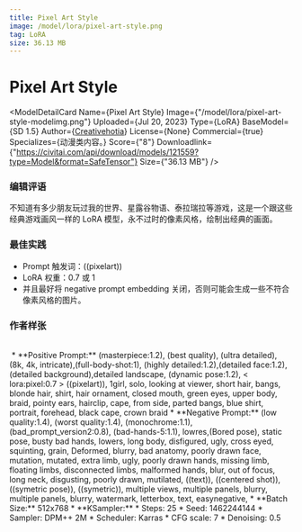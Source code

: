 ```yaml
---
title: Pixel Art Style
image: /model/lora/pixel-art-style.png
tag: LoRA
size: 36.13 MB
---
```


# Pixel Art Style

<ModelDetailCard 
  Name={<span>Pixel Art Style</span>}
  Image={"/model/lora/pixel-art-style-modelimg.png"}
  Uploaded={<span>Jul 20, 2023</span>}
  Type={<span>LoRA</span>}
  BaseModel={<span>SD 1.5</span>}
  Author={<a href="https://civitai.com/user/Creativehotia">Creativehotia</a>}
  License={<span>None</span>}
  Commercial={true}
  Specializes={<span>动漫类内容。</span>}
  Score={"8"}
  Downloadlink={"https://civitai.com/api/download/models/121559?type=Model&format=SafeTensor"}
  Size={"36.13 MB"}
/>

### 编辑评语
不知道有多少朋友玩过我的世界、星露谷物语、泰拉瑞拉等游戏，这是一个跟这些经典游戏画风一样的 LoRA 模型，永不过时的像素风格，绘制出经典的画面。

### 最佳实践
* Prompt 触发词：((pixelart))
* LoRA 权重：0.7 或 1
* 并且最好将 negative prompt embedding 关闭，否则可能会生成一些不符合像素风格的图片。

### 作者样张
<br/>
<PhotoProvider>
  <PhotoView src="/model/lora/001.png">
    <img src="/model/lora/001.png" alt="" className='rounded-lg'/>
  </PhotoView>
</PhotoProvider>
* **Positive Prompt:** (masterpiece:1.2), (best quality), (ultra detailed), (8k, 4k, intricate),(full-body-shot:1), (highly detailed:1.2),(detailed face:1.2), (detailed background),detailed landscape, (dynamic pose:1.2), < lora:pixel:0.7 > ((pixelart)), 1girl, solo, looking at viewer, short hair, bangs, blonde hair, shirt, hair ornament, closed mouth, green eyes, upper body, braid, pointy ears, hairclip, cape, from side, parted bangs, blue shirt, portrait, forehead, black cape, crown braid
* **Negative Prompt:**  (low quality:1.4), (worst quality:1.4), (monochrome:1.1),(bad_prompt_version2:0.8), (bad-hands-5:1.1), lowres,(Bored pose), static pose, busty bad hands, lowers, long body, disfigured, ugly, cross eyed, squinting, grain, Deformed, blurry, bad anatomy, poorly drawn face, mutation, mutated, extra limb, ugly, poorly drawn hands, missing limb, floating limbs, disconnected limbs, malformed hands, blur, out of focus, long neck, disgusting, poorly drawn, mutilated, ((text)), ((centered shot)), ((symetric pose)), ((symetric)), multiple views, multiple panels, blurry, multiple panels, blurry, watermark, letterbox, text, easynegative,
* **Batch Size:** 512x768
* **KSampler:**
  * Steps: 25
  * Seed: 1462244144
  * Sampler: DPM++ 2M 
  * Scheduler: Karras
  * CFG scale: 7
  * Denoising: 0.5